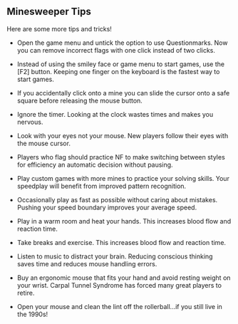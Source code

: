 ## Minesweeper Tips

Here are some more tips and tricks!

- Open the game menu and untick the option to use Questionmarks. Now you can remove incorrect flags with one click instead of two clicks.

- Instead of using the smiley face or game menu to start games, use the [F2] button. Keeping one finger on the keyboard is the fastest way to start games.

- If you accidentally click onto a mine you can slide the cursor onto a safe square before releasing the mouse button.

- Ignore the timer. Looking at the clock wastes times and makes you nervous.

- Look with your eyes not your mouse. New players follow their eyes with the mouse cursor.

- Players who flag should practice NF to make switching between styles for efficiency an automatic decision without pausing.

- Play custom games with more mines to practice your solving skills. Your speedplay will benefit from improved pattern recognition.

- Occasionally play as fast as possible without caring about mistakes. Pushing your speed boundary improves your average speed.

- Play in a warm room and heat your hands. This increases blood flow and reaction time.

- Take breaks and exercise. This increases blood flow and reaction time.

- Listen to music to distract your brain. Reducing conscious thinking saves time and reduces mouse handling errors.

- Buy an ergonomic mouse that fits your hand and avoid resting weight on your wrist. Carpal Tunnel Syndrome has forced many great players to retire.

- Open your mouse and clean the lint off the rollerball...if you still live in the 1990s!
